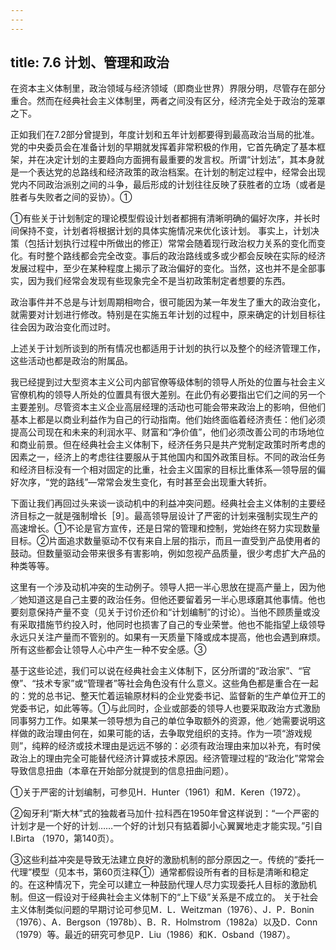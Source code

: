 ```yaml
---
---
---
```

title: 7.6 计划、管理和政治
---



在资本主义体制里，政治领域与经济领域（即商业世界）界限分明，尽管存在部分重合。然而在经典社会主义体制里，两者之间没有区分，经济完全处于政治的笼罩之下。

正如我们在7.2部分曾提到，年度计划和五年计划都要得到最高政治当局的批准。党的中央委员会在准备计划的早期就发挥着非常积极的作用，它首先确定了基本框架，并在决定计划的主要趋向方面拥有最重要的发言权。所谓“计划法”，其本身就是一个表达党的总路线和经济政策的政治档案。在计划的制定过程中，经常会出现党内不同政治派别之间的斗争，最后形成的计划往往反映了获胜者的立场（或者是胜者与失败者之间的妥协）。①

①有些关于计划制定的理论模型假设计划者都拥有清晰明确的偏好次序，并长时间保持不变，计划者将根据计划的具体实施情况来优化该计划。
事实上，计划决策（包括计划执行过程中所做出的修正）常常会随着现行政治权力关系的变化而变化。有时整个路线都会完全改变。事后的政治路线或多或少都会反映在实际的经济发展过程中，至少在某种程度上揭示了政治偏好的变化。当然，这也并不是全部事实，因为我们经常会发现有些现象完全不是当初政策制定者想要的东西。

政治事件并不总是与计划周期相吻合，很可能因为某一年发生了重大的政治变化，就需要对计划进行修改。特别是在实施五年计划的过程中，原来确定的计划目标往往会因为政治变化而过时。

上述关于计划所谈到的所有情况也都适用于计划的执行以及整个的经济管理工作，这些活动也都是政治的附属品。

我已经提到过大型资本主义公司内部官僚等级体制的领导人所处的位置与社会主义官僚机构的领导人所处的位置具有很大差别。在此仍有必要指出它们之间的另一个主要差别。尽管资本主义企业高层经理的活动也可能会带来政治上的影响，但他们基本上都是以商业利益作为自己的行动指南。他们始终面临着经济责任：他们必须提高公司现在和未来的利润水平、财富和“净价值”，他们必须改善公司的市场地位和商业前景。但在经典社会主义体制下，经济任务只是共产党制定政策时所考虑的因素之一，经济上的考虑往往要服从于其他国内和国外政策目标。不同的政治任务和经济目标没有一个相对固定的比重，社会主义国家的目标比重体系—领导层的偏好次序，“党的路线”—常常会发生变化，有时甚至会出现重大转折。

下面让我们再回过头来谈一谈动机中的利益冲突问题。经典社会主义体制的主要经济目标之一就是强制增长［9］。最高领导层设计了严密的计划来强制实现生产的高速增长。①不论是官方宣传，还是日常的管理和控制，党始终在努力实现数量目标。②片面追求数量驱动不仅有来自上层的指示，而且一直受到产品使用者的鼓动。但数量驱动会带来很多有害影响，例如忽视产品质量，很少考虑扩大产品的种类等等。

这里有一个涉及动机冲突的生动例子。领导人把一半心思放在提高产量上，因为他／她知道这是自己主要的政治任务。但他还要留着另一半心思琢磨其他事情。他也要刻意保持产量不变（见关于讨价还价和“计划编制”的讨论）。当他不顾质量或没有采取措施节约投入时，他同时也损害了自己的专业荣誉。他也不能指望上级领导永远只关注产量而不管别的。如果有一天质量下降或成本提高，他也会遇到麻烦。所有这些都会让领导人心中产生一种不安全感。③

基于这些论述，我们可以说在经典社会主义体制下，区分所谓的“政治家”、“官僚”、“技术专家”或“管理者”等社会角色没有什么意义。这些角色都是重合在一起的：党的总书记、整天忙着运输原材料的企业党委书记、监督新的生产单位开工的党委书记，如此等等。①与此同时，企业或部委的领导人也要采取政治方式激励同事努力工作。如果某一领导想为自己的单位争取额外的资源，他／她需要说明这样做的政治理由何在，如果可能的话，去争取党组织的支持。作为一项“游戏规则”，纯粹的经济或技术理由是远远不够的：必须有政治理由来加以补充，有时侯政治上的理由完全可能替代经济计算或技术原因。经济管理过程的“政治化”常常会导致信息扭曲（本章在开始部分就提到的信息扭曲问题）。

①关于严密的计划编制，可参见H．Hunter（1961）和M．Keren（1972）。

②匈牙利“斯大林”式的独裁者马加什·拉科西在1950年曾这样说到：“一个严密的计划才是一个好的计划……一个好的计划只有掂着脚小心翼翼地走才能实现。”引自I.Birta （1970，第140页）。

③这些利益冲突是导致无法建立良好的激励机制的部分原因之一。传统的“委托一代理”模型（见本书，第60页注释①）通常都假设所有者的目标是清晰和稳定的。在这种情况下，完全可以建立一种鼓励代理人尽力实现委托人目标的激励机制。但这一假设对于经典社会主义体制下的“上下级”关系是不成立的。
关于社会主义体制类似问题的早期讨论可参见M．L．Weitzman（1976）、J．P．Bonin （1976）、A．Bergson（1978b）、B．R．Holmstrom（1982a）以及D．Conn（1979）等。最近的研究可参见P．Liu（1986）和K．Osband（1987）。